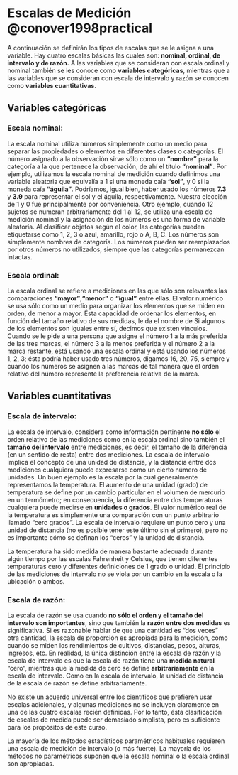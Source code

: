 
# Escalas de Medición @conover1998practical

A continuación se definirán los tipos de escalas que se le asigna a una variable. Hay cuatro escalas básicas las cuales son: **nominal, ordinal, de intervalo y de razón.** A las variables que se consideran con escala ordinal y nominal también se les conoce como **variables categóricas**, mientras que a las variables que se consideran con escala de intervalo y razón se conocen como **variables cuantitativas**.

##  Variables categóricas

### Escala nominal:  

La escala nominal utiliza números simplemente como un medio para separar las propiedades o elementos en diferentes clases o categorías. El número asignado a la observación sirve sólo como un **"nombre"** para la categoría a la que pertenece la observación, de ahí el título **"nominal"**. Por ejemplo, utilizamos la escala nominal de medición cuando definimos una variable aleatoria que equivalía a $1$ si una moneda caía **"sol"**, y $0$ si la moneda caía **"águila"**. Podríamos, igual bien, haber usado los números **7.3** y **3.9** para representar el sol y el águila, respectivamente. Nuestra elección de $1$ y $0$ fue principalmente por conveniencia.
Otro ejemplo, cuando 12 sujetos se numeran arbitrariamente del 1 al 12, se utiliza una escala de medición nominal y la asignación de los números es una forma de variable aleatoria. Al clasificar objetos según el color, las categorías pueden etiquetarse como 1, 2, 3 o azul, amarillo, rojo o A, B, C. Los números son simplemente nombres de categoría. Los números pueden ser reemplazados por otros números no utilizados, siempre que las categorías permanezcan intactas.


### Escala ordinal: 

La escala ordinal se refiere a mediciones en las que sólo son relevantes las comparaciones **"mayor"**,**"menor"** o **"igual"** entre ellas. El valor numérico se usa sólo como un medio para organizar los elementos que se miden en orden, de menor a mayor.
Ésta capacidad de ordenar los elementos, en función del tamaño relativo de sus medidas, le da el nombre de
Si algunos de los elementos son iguales entre sí, decimos que existen vínculos. Cuando se le pide a una persona que asigne el número 1 a la más preferida de las tres marcas, el número 3 a la menos preferida y el número 2 a la marca restante, está usando una escala ordinal y está usando los números 1, 2, 3; ésta podría haber usado tres números, digamos 16, 20, 75, siempre y cuando los números se asignen a las marcas de tal manera que el orden relativo del número represente la preferencia relativa de la marca.



## Variables cuantitativas

### Escala de intervalo: 

La escala de intervalo, considera como información pertinente **no sólo** el orden relativo de las mediciones como en la escala ordinal sino también el **tamaño del intervalo** entre mediciones, es decir, el tamaño de la diferencia (en un sentido de resta) entre dos mediciones. La escala de intervalo implica el concepto de una unidad de distancia, y la distancia entre dos mediciones cualquiera puede expresarse como un cierto número de unidades. Un buen ejemplo es la escala por la cual generalmente representamos la temperatura. El aumento de una unidad (grado) de temperatura se define por un cambio particular en el volumen de mercurio en un termómetro; en consecuencia, la diferencia entre dos temperaturas cualquiera puede medirse en **unidades o grados**. El valor numérico real de la temperatura es simplemente una comparación con un punto arbitrario llamado "cero grados". La escala de intervalo requiere un punto cero y una unidad de distancia (no es posible tener este último sin el primero), pero no es importante cómo se definan los "ceros" y la unidad de distancia.

La temperatura ha sido medida de manera bastante adecuada durante algún tiempo por las escalas Fahrenheit y Celsius, que tienen diferentes temperaturas cero y diferentes definiciones de 1 grado o unidad. El principio de las mediciones de intervalo no se viola por un cambio en la escala o la ubicación o ambos.

### Escala de razón: 

La escala de razón se usa cuando **no sólo el orden y el tamaño del intervalo son importantes**, sino que también la **razón entre dos medidas** es significativa. Si es razonable hablar de que una cantidad es "dos veces" otra cantidad, la escala de proporción es apropiada para la medición, como cuando se miden los rendimientos de cultivos, distancias, pesos, alturas, ingresos, etc. En realidad, la única distinción entre la escala de razón y la escala de intervalo es que la escala de razón tiene una **medida natural** "cero", mientras que la medida de cero se define **arbitrariamente** en la escala de intervalo. Como en la escala de intervalo, la unidad de distancia de la escala de razón se define arbitrariamente.

No existe un acuerdo universal entre los científicos que prefieren usar escalas adicionales, y algunas mediciones no se incluyen claramente en una de las cuatro escalas recién definidas. 
Por lo tanto, ésta clasificación de escalas de medida puede ser demasiado simplista, pero es suficiente para los propósitos de este curso.


La mayoría de los métodos estadísticos paramétricos habituales requieren una escala de medición de intervalo (o más fuerte). La mayoría de los métodos no paramétricos suponen que la escala nominal o la escala ordinal son apropiadas.

